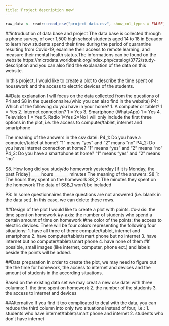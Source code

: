 ```yaml
---
title:'Project description new'
---
```


```r
raw_data <- readr::read_csv("project data.csv", show_col_types = FALSE)
```


##introduction of data base and project 
The data base is collected through a phone survey, of over 1,500 high school students aged 14 to 18 in Ecuador to learn how students spend their time during the period of quarantine resulting from Covid-19, examine their access to remote learning, and measure their mental health status.The informations can be found on the website
https://microdata.worldbank.org/index.php/catalog/3772/study-description 
and you can also find the explanation of the data on this website.

In this project, I would like to create a plot to describe the time spent on housework and the access to electric devices of the students.

##Data explanation
I will focus on the data collected from the questions of P4 and S8 in the questionnaire.(whic you can also find in the website)
P4: Which of the following do you have in your home? 
1.	A computer or tablet? 1 = Yes 
2.	Internet connection? 1 = Yes 
3.	Smartphone (WhatsApp) 1 = Yes 
4.	Television 1 = Yes 
5.	Radio 1=Yes 2=No
I will only include the first three options in the plot, i.e. the access to computer/tablet, internet and smartphone 

The meaning of the answers in the csv datei:
P4_1: Do you have a computer/tablet at home?
“1” means “yes” and “2” means “no”
P4_2: Do you have internet connection at home?
“1” means “yes” and “2” means “no”
P4_3: Do you have a smartphone at home?
“1” means “yes” and “2” means “no”

S8. How long did you study/do homework yesterday [if it is Monday, the past Friday] _____hours _______ minutes 
The meaning of the answers:
S8_1: The hours they spent on the homework
S8_2: The minutes they spent on the homework
The data of S8B_1 won’t be included

PS: In some questionnaires these questions are not answered (i.e. blamk in the data set). In this case, we can delete these rows. 

##Design of the plot
I would like to create a plot with points. 
#x-axis: 
the time spent on homework
#y-axis: 
the number of students who spend a certain amount of time on homework
#the color of the points: 
the access to electric devices. There will be four colors representing the following four situations:
1. have all three of them: computer/tablet, internet and smartphone
2. have computer/tablet/smart phone but no internet
3. have internet but no computer/tablet/smart phone
4. have none of them 
#If possible, small images (like internet, computer, phone ect.) and labels beside the points will be added.  

##Data preparation
In order to create the plot, we may need to figure out the the time for homework, the access to internet and devices and the amount of students in the according situations. 

Based on the existing data set we may creat a new csv datei with three columns:
1. the time spent on homework
2. the number of the students
3. the access to internet and devices


##Alternative
If you find it too complicated to deal with the data, you can reduce the third column into only two situations instead of four, i.e.:
1. students who have internet/tablet/smart phone and internet
2. students who don't have internet


